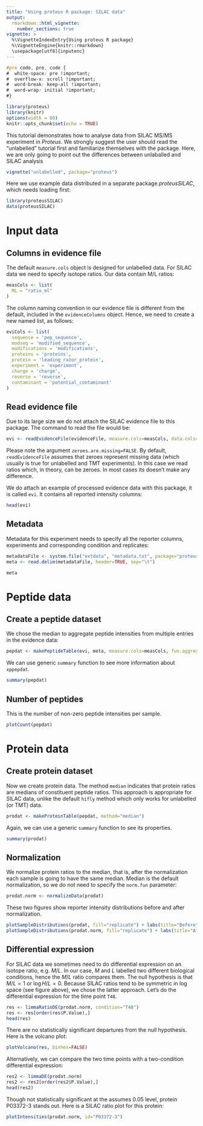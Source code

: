 ```yaml
---
title: "Using proteus R package: SILAC data"
output: 
  rmarkdown::html_vignette:
    number_sections: true
vignette: >
  %\VignetteIndexEntry{Using proteus R package}
  %\VignetteEngine{knitr::rmarkdown}
  \usepackage[utf8]{inputenc}
---
```


```css
#pre code, pre, code {
#  white-space: pre !important;
#  overflow-x: scroll !important;
#  word-break: keep-all !important;
#  word-wrap: initial !important;
#}
```

```r
library(proteus)
library(knitr)
options(width = 80)
knitr::opts_chunk$set(echo = TRUE)
```

This tutorial demonstrates how to analyse data from SILAC MS/MS experiment in *Proteus*. We strongly suggest the user should read the "unlabelled" tutorial first and familiarize themselves with the package. Here, we are only going to point out the differences between unlaballed and SILAC analysis

```r
vignette("unlabelled", package="proteus")
```

Here we use example data distributed in a separate package *proteusSILAC*, which needs loading first:

```r
library(proteusSILAC)
data(proteusSILAC)
```

# Input data

## Columns in evidence file

The default `measure.cols` object is designed for unlabelled data. For SILAC data we need to specify isotope ratios. Our data contain M/L ratios:

```r
measCols <- list(
  ML = "ratio_ml"
)
```


The column naming convention in our evidence file is different from the default, included in the `evidenceColumns` object. Hence, we need to create a new named list, as follows:

```r
eviCols <- list(
  sequence = 'pep_sequence',
  modseq = 'modified_sequence',
  modifications = 'modifications',
  proteins = 'proteins',
  protein = 'leading_razor_protein',
  experiment = 'experiment',
  charge = 'charge',
  reverse = 'reverse',
  contaminant = 'potential_contaminant'
)
```


## Read evidence file

Due to its large size we do not attach the SILAC evidence file to this package. The command to read the file would be:

```r
evi <- readEvidenceFile(evidenceFile, measure.cols=measCols, data.cols=eviCols, zeroes.are.missing=FALSE)
```

Please note the argument `zeroes.are.missing=FALSE`. By default, `readEvidenceFile` assumes that zeroes represent missing data (which usually is true for unlabelled and TMT experiments). In this case we read ratios which, in theory, can be zeroes. In most cases its doesn't make any difference.

We do attach an example of processed evidence data with this package, it is called `evi`. It contains all reported intensity columns:

```r
head(evi)
```

## <a id="Metadata"></a>Metadata

Metadata for this experiment needs to specify all the reporter columns, experiments and corresponding condition and replicates:

```r
metadataFile <- system.file("extdata", "metadata.txt", package="proteusSILAC")
meta <- read.delim(metadataFile, header=TRUE, sep="\t")
```

```r
meta
```


# Peptide data

## Create a peptide dataset

We chose the median to aggregate peptide intensities from multiple entries in the evidence data:

```r
pepdat <- makePeptideTable(evi, meta, measure.cols=measCols, fun.aggregate=median, experiment.type="SILAC")
```

We can use generic `summary` function to see more information about `xppepdat`.

```r
summary(pepdat)
```

## Number of peptides

This is the number of non-zero peptide intensities per sample. 

```r
plotCount(pepdat)
```




# Protein data

## Create protein dataset

Now we create protein data. The method `median` indicates that protein ratios are medians of constituent peptide ratios. This approach is appropriate for SILAC data, unlike the default `hifly` method which only works for unlabelled (or TMT) data.

```r
prodat <- makeProteinTable(pepdat, method="median")
```

Again, we can use a generic `summary` function to see its properties.

```r
summary(prodat)
```

## Normalization

We normalize protein ratios to the median, that is, after the normalization each sample is going to have the same median. Median is the default normalization, so we do not need to specify the `norm.fun` parameter:

```r
prodat.norm <- normalizeData(prodat)
```

These two figures show reporter intensity distributions before and after normalization.

```r
plotSampleDistributions(prodat, fill="replicate") + labs(title="Before")
plotSampleDistributions(prodat.norm, fill="replicate") + labs(title="After")
```


## Differential expression

For SILAC data we sometimes need to do differential expression on an isotope ratio, e.g. $M/L$. In our case, $M$ and $L$ labelled two different biological conditions, hence the $M/L$ ratio compares them. The null hypothesis is that $M/L = 1$ or $\log H/L = 0$. Because SILAC ratios tend to be symmetric in log space (see figure above), we chose the latter approach. Let's do the differential expression for the time point `T48`.


```r
res <- limmaRatioDE(prodat.norm, condition="T48")
res <- res[order(res$P.Value),]
head(res)
```

There are no statistically significant departures from the null hypothesis. Here is the volcano plot:

```r
plotVolcano(res, binhex=FALSE)
```

Alternatively, we can compare the two time points with a two-condition differential expression:

```r
res2 <- limmaDE(prodat.norm)
res2 <- res2[order(res2$P.Value),]
head(res2)
```

Though not statistically significant at the assumes 0.05 level, protein P03372-3 stands out. Here is a SILAC ratio plot for this protein:

```r
plotIntensities(prodat.norm, id="P03372-3")
```
